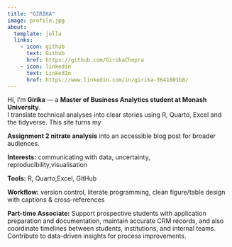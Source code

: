 ```yaml
---
title: "GIRIKA"
image: profile.jpg
about:
  template: jolla
  links:
    - icon: github
      text: Github
      href: https://github.com/GirikaChopra
    - icon: linkedin
      text: LinkedIn
      href: https://www.linkedin.com/in/girika-3641801b8/
---
```


Hi, I’m **Girika** — a **Master of Business Analytics student at Monash University**.  
I translate technical analyses into clear stories using R, Quarto, Excel and the tidyverse. This site turns my 

**Assignment 2 nitrate analysis** into an accessible blog post for broader audiences.

**Interests:** communicating with data, uncertainty, reproducibility,visualisation 

**Tools:** R, Quarto,Excel, GitHub

**Workflow:** version control, literate programming, clean figure/table design with captions & cross-references

**Part-time Associate:**  Support prospective students with application preparation and documentation, maintain accurate CRM records, and also coordinate timelines between students, institutions, and internal teams. Contribute to data-driven insights for process improvements.

